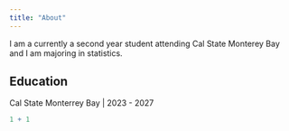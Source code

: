 ```yaml
---
title: "About"
---
```


I am a currently a second year student attending Cal State Monterey Bay and I am majoring in statistics.

## Education

Cal State Monterrey Bay \| 2023 - 2027

```r
1 + 1
```
